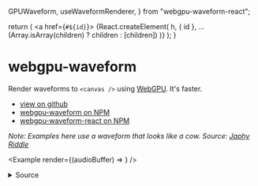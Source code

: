   GPUWaveform,
  useWaveformRenderer,
} from "webgpu-waveform-react";

  return (
    <a href={`#${id}`}>
      {React.createElement(
        h,
        { id },
        ...(Array.isArray(children) ? children : [children])
      )}
    </a>
  );
}

# webgpu-waveform

Render waveforms to `<canvas />` using [WebGPU](https://developer.mozilla.org/en-US/docs/Web/API/WebGPU_API). It's faster.

- <a href="https://github.com/mrkev/webgpu-waveform">
    <i className="ri-github-fill"></i> view on github
  </a>
- [<i className="ri-npmjs-fill"></i> webgpu-waveform on NPM](https://www.npmjs.com/package/webgpu-waveform)
- [<i className="ri-npmjs-fill"></i> webgpu-waveform-react on NPM](https://www.npmjs.com/package/webgpu-waveform-react)

_Note: Examples here use a waveform that looks like a cow. Source: [Japhy Riddle](https://www.youtube.com/watch?v=qeUAHHPt-LY)_

<Example render={(audioBuffer) => <Playground audioBuffer={audioBuffer} />} />

<details style={{paddingLeft: '11%'}}>
  <summary>Source</summary>
```tsx
export function Main({ audioBuffer }: { audioBuffer: AudioBuffer }) {
  const [offsetFr, setOffsetFr] = useState(0);
  const [frPerPx, setFrPerPx] = useState(441);
  const [color, setColor] = useState("#00FF00");

  return (
    <div style={{ display: "flex", flexDirection: "column" }}>
      <div style={{ display: "flex", flexDirection: "row" }}>
        Color:{" "}
        <input
          type="color"
          value={color}
          onChange={(e) => setColor(e.target.value)}
        />
      </div>
      <div style={{ display: "flex", flexDirection: "row" }}>
        Offset:{" "}
        <input
          type="range"
          min={0}
          max={audioBuffer.length}
          value={offsetFr}
          onChange={(v) => {
            const value = parseInt(v.target.value);
            setOffsetFr(value);
          }}
        ></input>{" "}
        {offsetFr} frames
      </div>
      <div style={{ display: "flex", flexDirection: "row" }}>
        Scale:{" "}
        <input
          type="range"
          min={1}
          max={1764}
          value={frPerPx}
          onChange={(v) => {
            const value = parseInt(v.target.value);
            setFrPerPx(value);
          }}
        ></input>{" "}
        {frPerPx} frames / pixel
      </div>

      <GPUWaveform
        audioBuffer={audioBuffer}
        scale={frPerPx}
        offset={offsetFr}
        height={50}
        color={color}
      />
    </div>
  );
}
```
</details>

## Usage

There's 2 packages:

- [`webgpu-waveform`](#pacakge:webgpu-waveform) (vanilla JS/TS)
- [`webgpu-waveform-react`](#pacakge:webgpu-waveform-react) (to use with [React](https://react.dev/))

Both are distributed to be ESM and UMD compatible, and include TypeScript type declarations.


<HID h='h3' id='pacakge:webgpu-waveform'>`webgpu-waveform`</HID>

Install from the npm registry:

```bash
npm i webgpu-waveform
````

Use `GPUWaveformRenderer.create(...)` to create a new `GPUWaveformRenderer`.

```typescript
static async create(
  channelData: Float32Array,
): GPUWaveformRenderer
```

It takes in the following argument:

- `channelData: Float32Array` — the array of PCM samples to render

Finally, use `.render` on the `GPUWaveformRenderer` to render the waveform. It has the following signature:

```typescript
render(
  destination: HTMLCanvasElement | OffscreenCanvas | GPUCanvasContext,
  scale: number,
  offset: number,
  color?: string | [r: number, g: number, b: number, a: number],
);
```

Where:

- `destination: React.RefObject<HTMLCanvasElement>` is the canvas or context to render to
- `scale: number` is the number of frames (pulses) rendered per pixel
- `offset: number` is the first frame (pulse) that will be rendered
- `color?: string | [r: number, g: number, b: number, a: number]` is the color of the waveform

> Note: you can set the background color directly on the destination `<canvas />` element via CSS

_Example:_

```javascript
import { GPUWaveformRenderer } from "webgpu-waveform";

async function example(canvas, audioBuffer) {
  const channelData = audioBuffer.getChannelData(0);
  const renderer = await GPUWaveformRenderer.create(channelData);

  renderer?.render(canvas, 800, 0);
}
```

_Result:_

<Example render={(audioBuffer) => <Example1 audioBuffer={audioBuffer} />} />

<HID h="h3" id="pacakge:webgpu-waveform-react">
  <code>webgpu-waveform-react</code>
</HID>

There's two ways to use this library:

- as a component: <a href="#GPUWaveform">`GPUWaveform`</a>
- as a hook: <a href="#useWaveformRenderer">`useWaveformRenderer`</a>

<HID id={"GPUWaveform"}>Using the `GPUWaveform` component</HID>

The component `GPUWaveform` takes the following properties:

- `audioBuffer: AudioBuffer;` — the buffer to render
- `scale?: number;` — the "zoom" level. Namely, number of samples per pixel in the x axis
- `offset?: number;` — the number of samples to skip from the beggining of the buffer
- ...and all the props of `React.CanvasHTMLAttributes<HTMLCanvasElement>` — these are passed directly to the rendered canvas

Example:

```typescript
import { GPUWaveform } from "webgpu-waveform-react";

export function ExampleComponent({
  audioBuffer,
}: {
  audioBuffer: AudioBuffer;
}) {
  return (
    <GPUWaveform
      audioBuffer={audioBuffer}
      scale={400}
      style={{
        width: 300,
        height: 100,
      }}
      color="#FFFF00"
      width={300 * devicePixelRatio}
      height={100 * devicePixelRatio}
    />
  );
}
```

Result:

<Example render={(audioBuffer) => <Example3 audioBuffer={audioBuffer} />} />

<HID id={"useWaveformRenderer"}>Using the `useWaveformRenderer` hook</HID>

The hook `useWaveformRenderer` has the following signature:

```typescript
function useWaveformRenderer(audioBuffer: AudioBuffer): RendererStatus;
```

It takes in the following argument:

- `audioBuffer: AudioBuffer` — the buffer to render

And returns an object of the following type:

```typescript
type RendererStatus =
  | { status: "initializing" }
  | { status: "error"; error: any }
  | { status: "ready"; instance: GPUWaveformRenderer };
```

The objects are returned during the following stages of initialization:

- `{ status: "initializing" }` — during setup, when connecting to the GPU device
- `{ status: "error"; error: any }` — if an error happens at initalization
- `{ status: "ready"; instance: GPUWaveformRenderer }` — if the webgpu device could be initialized, setup was successful, and a renderer for `audioBuffer` on `canvas` could be successfully created.

**Example:**

```typescript
import { useWaveformRenderer } from "webgpu-waveform-react";

function ExampleComponent({
  audioBuffer,
  width,
  height,
}: {
  audioBuffer: AudioBuffer;
  width: number;
  height: number;
}) {
  const canvasRef = useRef<HTMLCanvasElement>(null);
  const renderer = useWaveformRenderer(audioBuffer);

  useEffect(() => {
    if (renderer.status !== "ready") {
      return;
    }

    renderer.instance.render(canvasRef.current!, audioBuffer.length / width, 0);
  }, [renderer, audioBuffer, width, height]);

  return <canvas ref={canvasRef} width={width} height={height} />;
}
```

**Result:**

<Example
  render={(audioBuffer) => (
    <Example2 audioBuffer={audioBuffer} width={300} height={100} />
  )}
/>

<footer>
  Built by <a href="http://aykev.dev">Kevin Chavez</a> ·{" "}
  <a href="https://twitter.com/aykev">
    <i className="ri-twitter-fill"></i>
  </a>{" "}
  <a href="https://github.com/mrkev">
    <i className="ri-github-fill"></i>
  </a>
</footer>
